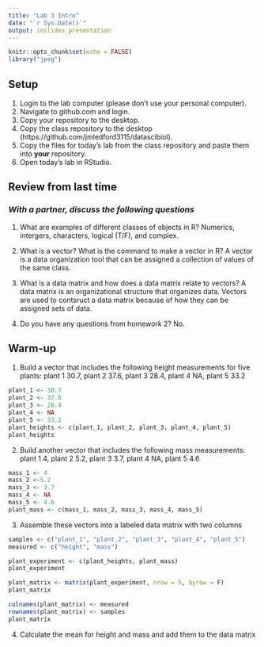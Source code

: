 ```yaml
---
title: "Lab 3 Intro"
date: "`r Sys.Date()`"
output: ioslides_presentation
---
```


```r
knitr::opts_chunk$set(echo = FALSE)
library("jpeg")
```

## Setup
1. Login to the lab computer (please don't use your personal computer).  
2. Navigate to github.com and login.   
2. Copy your repository to the desktop.   
5. Copy the class repository to the desktop (https://github.com/jmledford3115/datascibiol).  
6. Copy the files for today's lab from the class repository and paste them into **your** repository.  
7. Open today's lab in RStudio.  

## Review from last time
### *With a partner, discuss the following questions*
1. What are examples of different classes of objects in R?
Numerics, intergers, characters, logical (T/F), and complex. 

2. What is a vector? What is the command to make a vector in R?
A vector is a data organization tool that can be assigned a collection of values of the same class. 

3. What is a data matrix and how does a data matrix relate to vectors?
A data matrix is an organizational structure that organizes data. Vectors are used to contsruct a data matrix because of how they can be assigned sets of data.

4. Do you have any questions from homework 2?
No. 

## Warm-up
1. Build a vector that includes the following height measurements for five plants:
plant 1 30.7, plant 2 37.6, plant 3 28.4, plant 4 NA, plant 5 33.2
```r
plant_1 <- 30.7
plant_2 <- 37.6
plant_3 <- 28.4
plant_4 <- NA
plant_5 <- 33.2
plant_heights <- c(plant_1, plant_2, plant_3, plant_4, plant_5)
plant_heights
```

2. Build another vector that includes the following mass measurements:
plant 1 4, plant 2 5.2, plant 3 3.7, plant 4 NA, plant 5 4.6
```r
mass_1 <- 4
mass_2 <-5.2
mass_3 <- 3.7
mass_4 <- NA
mass_5 <- 4.6
plant_mass <- c(mass_1, mass_2, mass_3, mass_4, mass_5)
```

3. Assemble these vectors into a labeled data matrix with two columns
```r
samples <- c("plant_1", "plant_2", "plant_3", "plant_4", "plant_5")
measured <- c("height", "mass")
```
```r
plant_experiment <- c(plant_heights, plant_mass)
plant_experiment
```
```r
plant_matrix <- matrix(plant_experiment, nrow = 5, byrow = F)
plant_matrix
```
```r
colnames(plant_matrix) <- measured
rownames(plant_matrix) <- samples
plant_matrix
```

4. Calculate the mean for height and mass and add them to the data matrix
